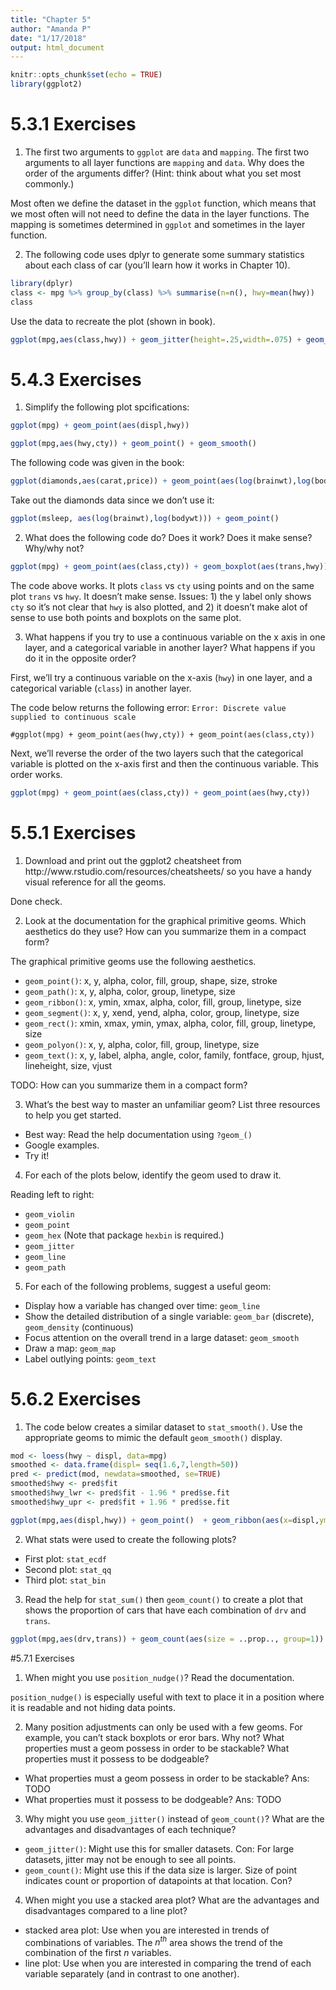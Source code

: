 ```yaml
---
title: "Chapter 5"
author: "Amanda P"
date: "1/17/2018"
output: html_document
---
```


```r
knitr::opts_chunk$set(echo = TRUE)
library(ggplot2)
```

# 5.3.1 Exercises

1. The first two arguments to `ggplot` are `data` and `mapping`. The first two arguments to all layer functions are `mapping` and `data`. Why does the order of the arguments differ? (Hint: think about what you set most commonly.)

Most often we define the dataset in the `ggplot` function, which means that we most often will not need to define the data in the layer functions. The mapping is sometimes determined in `ggplot` and sometimes in the layer function.

2. The following code uses dplyr to generate some summary statistics about each class of car (you'll learn how it works in Chapter 10). 

```r
library(dplyr)
class <- mpg %>% group_by(class) %>% summarise(n=n(), hwy=mean(hwy))
class
```

Use the data to recreate the plot (shown in book).

```r
ggplot(mpg,aes(class,hwy)) + geom_jitter(height=.25,width=.075) + geom_point(aes(class,hwy), data=class, color="red", size=4) + geom_text(aes(x=class,y=10,label=sprintf("n=%d",n)),data=class,)
```

# 5.4.3 Exercises

1. Simplify the following plot spcifications:

```r
ggplot(mpg) + geom_point(aes(displ,hwy))
```

```r
ggplot(mpg,aes(hwy,cty)) + geom_point() + geom_smooth()
```

The following code was given in the book:

```r
ggplot(diamonds,aes(carat,price)) + geom_point(aes(log(brainwt),log(bodywt)),data=msleep)
```

Take out the diamonds data since we don't use it:

```r
ggplot(msleep, aes(log(brainwt),log(bodywt))) + geom_point()
```

2. What does the following code do? Does it work? Does it make sense? Why/why not?

```r
ggplot(mpg) + geom_point(aes(class,cty)) + geom_boxplot(aes(trans,hwy))
```

The code above works. It plots `class` vs `cty` using points and on the same plot `trans` vs `hwy`. It doesn't make sense. Issues: 1) the y label only shows `cty` so it's not clear that `hwy` is also plotted, and 2) it doesn't make alot of sense to use both points and boxplots on the same plot.

3. What happens if you try to use a continuous variable on the x axis in one layer, and a categorical variable in another layer? What happens if you do it in the opposite order?

First, we'll try a continuous variable on the x-axis (`hwy`) in one layer, and a categorical variable (`class`) in another layer.

The code below returns the following error:
`Error: Discrete value supplied to continuous scale`

`#ggplot(mpg) + geom_point(aes(hwy,cty)) + geom_point(aes(class,cty))`

Next, we'll reverse the order of the two layers such that the categorical variable is plotted on the x-axis first and then the continuous variable. This order works.

```r
ggplot(mpg) + geom_point(aes(class,cty)) + geom_point(aes(hwy,cty))
```


# 5.5.1 Exercises

1. Download and print out the ggplot2 cheatsheet from http://www.rstudio.com/resources/cheatsheets/ so you have a handy visual reference for all the geoms.

Done check.

2. Look at the documentation for the graphical primitive geoms. Which aesthetics do they use? How can you summarize them in a compact form?

The graphical primitive geoms use the following aesthetics.

* `geom_point()`: x, y, alpha, color, fill, group, shape, size, stroke
* `geom_path()`: x, y, alpha, color, group, linetype, size
* `geom_ribbon()`: x, ymin, xmax, alpha, color, fill, group, linetype, size 
* `geom_segment()`: x, y, xend, yend, alpha, color, group, linetype, size
* `geom_rect()`: xmin, xmax, ymin, ymax, alpha, color, fill, group, linetype, size
* `geom_polyon()`: x, y, alpha, color, fill, group, linetype, size
* `geom_text()`: x, y, label, alpha, angle, color, family, fontface, group, hjust, lineheight, size, vjust

TODO: How can you summarize them in a compact form?


3. What's the best way to master an unfamiliar geom? List three resources to help you get started.

* Best way: Read the help documentation using `?geom_()`
* Google examples.
* Try it!

4. For each of the plots below, identify the geom used to draw it.

Reading left to right:

* `geom_violin`
* `geom_point`
* `geom_hex` (Note that package `hexbin` is required.)
* `geom_jitter`
* `geom_line`
* `geom_path`

5. For each of the following problems, suggest a useful geom:

* Display how a variable has changed over time: `geom_line`
* Show the detailed distribution of a single variable: `geom_bar` (discrete), `geom_density` (continuous)
* Focus attention on the overall trend in a large dataset: `geom_smooth`
* Draw a map: `geom_map`
* Label outlying points: `geom_text`

# 5.6.2 Exercises

1. The code below creates a similar dataset to `stat_smooth()`. Use the appropriate geoms to mimic the default `geom_smooth()` display.

```r
mod <- loess(hwy ~ displ, data=mpg)
smoothed <- data.frame(displ= seq(1.6,7,length=50))
pred <- predict(mod, newdata=smoothed, se=TRUE)
smoothed$hwy <- pred$fit
smoothed$hwy_lwr <- pred$fit - 1.96 * pred$se.fit
smoothed$hwy_upr <- pred$fit + 1.96 * pred$se.fit

ggplot(mpg,aes(displ,hwy)) + geom_point()  + geom_ribbon(aes(x=displ,ymin=hwy_lwr,ymax=hwy_upr),data=smoothed,fill="grey70") + geom_line(aes(displ,hwy),data=smoothed,alpha=.7)
```

2. What stats were used to create the following plots?

* First plot: `stat_ecdf`
* Second plot: `stat_qq` 
* Third plot: `stat_bin`

3. Read the help for `stat_sum()` then `geom_count()` to create a plot that shows the proportion of cars that have each combination of `drv` and `trans`.

```r
ggplot(mpg,aes(drv,trans)) + geom_count(aes(size = ..prop.., group=1))
```



#5.7.1 Exercises

1. When might you use `position_nudge()`? Read the documentation.

`position_nudge()` is especially useful with text to place it in a position where it is readable and not hiding data points.

2. Many position adjustments can only be used with a few geoms. For example, you can't stack boxplots or eror bars. Why not? What properties must a geom possess in order to be stackable? What properties must it possess to be dodgeable?

* What properties must a geom possess in order to be stackable? Ans: TODO
* What properties must it possess to be dodgeable? Ans: TODO

3. Why might you use `geom_jitter()` instead of `geom_count()`? What are the advantages and disadvantages of each technique?

* `geom_jitter()`: Might use this for smaller datasets. Con: For large datasets, jitter may not be enough to see all points.
* `geom_count()`: Might use this if the data size is larger. Size of point indicates count or proportion of datapoints at that location. Con?

4. When might you use a stacked area plot? What are the advantages and disadvantages compared to a line plot?

* stacked area plot: Use when you are interested in trends of combinations of variables. The $n^{th}$ area shows the trend of the combination of the first $n$ variables.
* line plot: Use when you are interested in comparing the trend of each variable separately (and in contrast to one another). 

